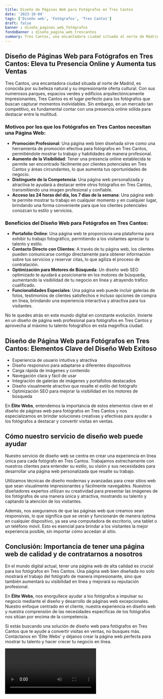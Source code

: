 ```yaml
---
title: Diseño de Páginas Web para Fotógrafos en Tres Cantos
date: '2023-10-04'
tags: ['Diseño web', 'Fotógrafos', 'Tres Cantos']
draft: false
banner : diseño_paginas_web_fotógrafos
fondoBanner : diseño_pagina_web_trescantos
summary: Tres Cantos, una encantadora ciudad situada al norte de Madrid, es conocida por su belleza natural y su impresionante oferta cultural. Con sus numerosos parques, espacios verdes y edificios arquitectónicamente impresionantes, Tres Cantos es el lugar perfecto para los fotógrafos que buscan capturar momentos inolvidables. Sin embargo, en un mercado tan competitivo, es fundamental contar con una presencia online sólida para destacar entre la multitud.
---
```


## Diseño de Páginas Web para Fotógrafos en Tres Cantos: Eleva tu Presencia Online y Aumenta tus Ventas

Tres Cantos, una encantadora ciudad situada al norte de Madrid, es conocida por su belleza natural y su impresionante oferta cultural. Con sus numerosos parques, espacios verdes y edificios arquitectónicamente impresionantes, Tres Cantos es el lugar perfecto para los fotógrafos que buscan capturar momentos inolvidables. Sin embargo, en un mercado tan competitivo, es fundamental contar con una presencia online sólida para destacar entre la multitud.

### Motivos por los que los Fotógrafos en Tres Cantos necesitan una Página Web:
- **Promoción Profesional**: Una página web bien diseñada sirve como una herramienta de promoción efectiva para fotógrafos en Tres Cantos, permitiéndote mostrar tu trabajo y habilidades de manera profesional.
- **Aumento de la Visibilidad**: Tener una presencia online establecida te permite ser encontrado fácilmente por clientes potenciales en Tres Cantos y áreas circundantes, lo que aumenta tus oportunidades de negocio.
- **Distinguete de la Competencia**: Una página web personalizada y atractiva te ayudará a destacar entre otros fotógrafos en Tres Cantos, transmitiendo una imagen profesional y confiable.
- **Acceso las 24 horas del día, los 7 días de la semana**: Una página web te permite mostrar tu trabajo en cualquier momento y en cualquier lugar, brindando una forma conveniente para que los clientes potenciales conozcan tu estilo y servicios.

### Beneficios del Diseño Web para Fotógrafos en Tres Cantos:
- **Portafolio Online**: Una página web te proporciona una plataforma para exhibir tu trabajo fotográfico, permitiendo a los visitantes apreciar tu talento y estilo.
- **Contacto Directo con Clientes**: A través de tu página web, los clientes pueden comunicarse contigo directamente para obtener información sobre tus servicios y reservar citas, lo que agiliza el proceso de contratación.
- **Optimización para Motores de Búsqueda**: Un diseño web SEO optimizado te ayudará a posicionarte en los motores de búsqueda, aumentando la visibilidad de tu negocio en línea y atrayendo tráfico cualificado.
- **Funcionalidades Especiales**: Una página web puede incluir galerías de fotos, testimonios de clientes satisfechos e incluso opciones de compra en línea, brindando una experiencia interactiva y atractiva para tus visitantes.

No te quedes atrás en este mundo digital en constante evolución. Invierte en un diseño de página web profesional para fotógrafos en Tres Cantos y aprovecha al máximo tu talento fotográfico en esta magnífica ciudad.

<GifSeo />

<Cta />

## Diseño de Página Web para Fotógrafos en Tres Cantos: Elementos Clave del Diseño Web Exitoso

- Experiencia de usuario intuitiva y atractiva
- Diseño responsivo para adaptarse a diferentes dispositivos
- Carga rápida de imágenes y contenido
- Navegación clara y fácil de usar
- Integración de galerías de imágenes y portafolios destacados
- Diseño visualmente atractivo que resalte el estilo del fotógrafo
- Optimización SEO para mejorar la visibilidad en los motores de búsqueda

En **Élite Webs**, entendemos la importancia de estos elementos clave en el diseño de páginas web para fotógrafos en Tres Cantos y nos especializamos en brindar soluciones creativas y efectivas para ayudar a los fotógrafos a destacar y convertir visitas en ventas.

## Cómo nuestro servicio de diseño web puede ayudar

Nuestro servicio de diseño web se centra en crear una experiencia en línea única para cada fotógrafo en Tres Cantos. Trabajamos estrechamente con nuestros clientes para entender su estilo, su visión y sus necesidades para desarrollar una página web personalizada que resalte su trabajo.

Utilizamos técnicas de diseño modernas y avanzadas para crear sitios web que sean visualmente impresionantes y fácilmente navegables. Nuestros diseñadores expertos utilizan su creatividad para presentar las imágenes de los fotógrafos de una manera única y atractiva, mostrando su talento y captando la atención de los visitantes.

Además, nos aseguramos de que las páginas web que creamos sean responsivas, lo que significa que se verán y funcionarán de manera óptima en cualquier dispositivo, ya sea una computadora de escritorio, una tablet o un teléfono móvil. Esto es esencial para brindar a los visitantes la mejor experiencia posible, sin importar cómo accedan al sitio.

## Conclusión: Importancia de tener una página web de calidad y de contratarnos a nosotros

En el mundo digital actual, tener una página web de alta calidad es crucial para los fotógrafos en Tres Cantos. Una página web bien diseñada no solo mostrará el trabajo del fotógrafo de manera impresionante, sino que también aumentará su visibilidad en línea y mejorará su reputación profesional.

En **Élite Webs**, nos enorgullece ayudar a los fotógrafos a impulsar su negocio mediante el diseño y desarrollo de páginas web excepcionales. Nuestro enfoque centrado en el cliente, nuestra experiencia en diseño web y nuestra comprensión de las necesidades específicas de los fotógrafos nos sitúan por encima de la competencia.

Si estás buscando una solución de diseño web para fotógrafos en Tres Cantos que te ayude a convertir visitas en ventas, no busques más. Contáctanos en 'Élite Webs' y déjanos crear la página web perfecta para mostrar tu talento y hacer crecer tu negocio en línea.

<Video />

<CtaBot job='Fotógrafos' city='Tres Cantos'/>

<Gmaps query='Tres Cantos+españa+maps' />